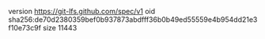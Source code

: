 version https://git-lfs.github.com/spec/v1
oid sha256:de70d2380359bef0b937873abdfff36b0b49ed55559e4b954dd21e3f10e73c9f
size 11443
